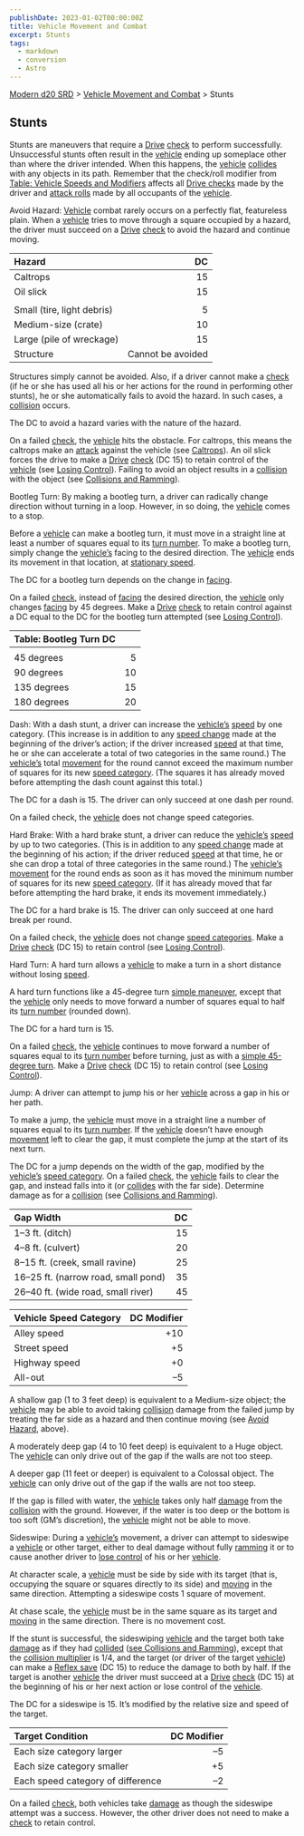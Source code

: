 ```yaml
---
publishDate: 2023-01-02T00:00:00Z
title: Vehicle Movement and Combat
excerpt: Stunts
tags:
  - markdown
  - conversion
  - Astro
---
```


[Modern d20 SRD](/#modernD20) > [Vehicle Movement and Combat](modern-d20-srd-vehicle-movement-and-combat-index) > Stunts

## Stunts

Stunts are maneuvers that require a [Drive](modern-d20-srd-skills-drive) [check](modern-d20-srd-skills-skill-basics) to perform successfully. Unsuccessful stunts often result in the [vehicle](modern-d20-srd-equipment-equipment-vehicles) ending up someplace other than where the driver intended. When this happens, the [vehicle](modern-d20-srd-equipment-equipment-vehicles) [collides](modern-d20-srd-vehicle-movement-and-combat-collisions-ramming) with any objects in its path. Remember that the check/roll modifier from [Table: Vehicle Speeds and Modifiers](modern-d20-srd-vehicle-movement-and-combat-vehicle-speed) affects all [Drive ](modern-d20-srd-skills-drive)[checks](modern-d20-srd-skills-skill-basics) made by the driver and [attack rolls](modern-d20-srd-combat-attack-roll) made by all occupants of the [vehicle](modern-d20-srd-equipment-equipment-vehicles).

Avoid Hazard: [Vehicle](modern-d20-srd-equipment-equipment-vehicles) combat rarely occurs on a perfectly flat, featureless plain. When a [vehicle](modern-d20-srd-equipment-equipment-vehicles) tries to move through a square occupied by a hazard, the driver must succeed on a [Drive](modern-d20-srd-skills-drive) [check](modern-d20-srd-skills-skill-basics) to avoid the hazard and continue moving.

| Hazard                     |                DC |
| :------------------------- | ----------------: |
| Caltrops                   |                15 |
| Oil slick                  |                15 |
|                            |                   |
| Small (tire, light debris) |                 5 |
| Medium-size (crate)        |                10 |
| Large (pile of wreckage)   |                15 |
| Structure                  | Cannot be avoided |

Structures simply cannot be avoided. Also, if a driver cannot make a [check](modern-d20-srd-skills-skill-basics) (if he or she has used all his or her actions for the round in performing other stunts), he or she automatically fails to avoid the hazard. In such cases, a [collision](modern-d20-srd-vehicle-movement-and-combat-collisions-ramming) occurs.

The DC to avoid a hazard varies with the nature of the hazard.

On a failed [check](modern-d20-srd-skills-skill-basics), the [vehicle](modern-d20-srd-equipment-equipment-vehicles) hits
the obstacle. For caltrops, this means the caltrops make an [attack](modern-d20-srd-vehicle-movement-and-combat-attack-options) against
the vehicle (see [Caltrops](modern-d20-srd-equipment-professional-equipment-php#caltrops-index)).
An oil slick forces the drive to make a [Drive](modern-d20-srd-skills-drive) [check](modern-d20-srd-skills-skill-basics) (DC 15) to retain control of the [vehicle](modern-d20-srd-equipment-equipment-vehicles) (see
[Losing Control](modern-d20-srd-vehicle-movement-and-combat-losing-control)). Failing to avoid an object results in a [collision](modern-d20-srd-vehicle-movement-and-combat-collisions-ramming) with the
object (see [Collisions and Ramming](modern-d20-srd-vehicle-movement-and-combat-collisions-ramming)).

Bootleg Turn: By making a bootleg turn, a driver can radically change direction without turning in a loop. However, in so doing, the [vehicle](modern-d20-srd-equipment-equipment-vehicles) comes to a stop.

Before a [vehicle](modern-d20-srd-equipment-equipment-vehicles) can make a bootleg turn, it must move in a straight line at least a number of squares equal to its [turn number](modern-d20-srd-vehicle-movement-and-combat-vehicle-speed). To make a bootleg turn, simply change the [vehicle’s](modern-d20-srd-equipment-equipment-vehicles) facing to the desired direction. The [vehicle](modern-d20-srd-equipment-equipment-vehicles) ends its movement in that location, at [stationary speed](modern-d20-srd-vehicle-movement-and-combat-vehicle-speed).

The DC for a bootleg turn depends on the change in [facing](modern-d20-srd-vehicle-movement-and-combat-facing-firing-arcs).

On a failed [check](modern-d20-srd-skills-skill-basics), instead of [facing](modern-d20-srd-vehicle-movement-and-combat-facing-firing-arcs) the desired direction, the [vehicle](modern-d20-srd-equipment-equipment-vehicles) only changes [facing](modern-d20-srd-vehicle-movement-and-combat-facing-firing-arcs) by 45 degrees. Make a [Drive](modern-d20-srd-skills-drive) [check](modern-d20-srd-skills-skill-basics) to retain control against a DC equal to the DC for the bootleg turn attempted (see [Losing Control](modern-d20-srd-vehicle-movement-and-combat-losing-control)).

| Table: Bootleg Turn DC |     |
| :--------------------- | --: |
|                        |     |
| 45 degrees             |   5 |
| 90 degrees             |  10 |
| 135 degrees            |  15 |
| 180 degrees            |  20 |

Dash: With a dash stunt, a driver can increase the [vehicle’s](modern-d20-srd-equipment-equipment-vehicles) [speed](modern-d20-srd-vehicle-movement-and-combat-vehicle-speed) by one category. (This increase is in addition to any [speed change](modern-d20-srd-vehicle-movement-and-combat-declaring-speed) made at the beginning of the driver’s action; if the driver increased [speed](modern-d20-srd-vehicle-movement-and-combat-vehicle-speed) at that time, he or she can accelerate a total of two categories in the same round.) The [vehicle’s](modern-d20-srd-equipment-equipment-vehicles) total [movement](modern-d20-srd-vehicle-movement-and-combat-moving) for the round cannot exceed the maximum number of squares for its new [speed category](modern-d20-srd-vehicle-movement-and-combat-vehicle-speed). (The squares it has already moved before attempting the dash count against this total.)

The DC for a dash is 15. The driver can only succeed at one dash per round.

On a failed check, the [vehicle](modern-d20-srd-equipment-equipment-vehicles) does not change speed categories.

Hard Brake: With a hard brake stunt, a driver can reduce the [vehicle’s](modern-d20-srd-equipment-equipment-vehicles) [speed](modern-d20-srd-vehicle-movement-and-combat-vehicle-speed) by up to two categories. (This is in addition to any [speed change](modern-d20-srd-vehicle-movement-and-combat-declaring-speed) made at the beginning of his action; if the driver reduced [speed](modern-d20-srd-vehicle-movement-and-combat-vehicle-speed) at that time, he or she can drop a total of three categories in the same round.) The [vehicle’s](modern-d20-srd-equipment-equipment-vehicles) [movement](modern-d20-srd-vehicle-movement-and-combat-moving) for the round ends as soon as it has moved the minimum number of squares for its new [speed category](modern-d20-srd-vehicle-movement-and-combat-vehicle-speed). (If it has already moved that far before attempting the hard brake, it ends its movement immediately.)

The DC for a hard brake is 15. The driver can only succeed at one hard break per round.

On a failed check, the [vehicle](modern-d20-srd-vehicle-movement-and-combat-moving) does not change [speed categories](modern-d20-srd-vehicle-movement-and-combat-vehicle-speed). Make a [Drive](modern-d20-srd-skills-drive) [check](modern-d20-srd-skills-skill-basics) (DC 15) to retain control (see [Losing Control](modern-d20-srd-vehicle-movement-and-combat-losing-control)).

Hard Turn: A hard turn allows a [vehicle](modern-d20-srd-equipment-equipment-vehicles) to make a turn in a short distance without losing [speed](modern-d20-srd-vehicle-movement-and-combat-vehicle-speed).

A hard turn functions like a 45-degree turn [simple maneuver](modern-d20-srd-vehicle-movement-and-combat-simple-maneuvers), except that the [vehicle](modern-d20-srd-equipment-equipment-vehicles) only needs to move forward a number of squares equal to half its [turn number](modern-d20-srd-vehicle-movement-and-combat-vehicle-speed) (rounded down).

The DC for a hard turn is 15.

On a failed [check](modern-d20-srd-skills-skill-basics), the [vehicle](modern-d20-srd-equipment-equipment-vehicles) continues to move forward a number of squares equal to its [turn number](modern-d20-srd-vehicle-movement-and-combat-vehicle-speed) before turning, just as with a [simple 45-degree turn](modern-d20-srd-vehicle-movement-and-combat-simple-maneuvers). Make a [Drive](modern-d20-srd-skills-drive) [check](modern-d20-srd-skills-skill-basics) (DC 15) to retain control (see [Losing Control](modern-d20-srd-vehicle-movement-and-combat-losing-control)).

Jump: A driver can attempt to jump his or her [vehicle](modern-d20-srd-equipment-equipment-vehicles) across a gap in his
or her path.

To make a jump, the [vehicle](modern-d20-srd-equipment-equipment-vehicles) must move in a straight line a number of squares equal to its [turn number](modern-d20-srd-vehicle-movement-and-combat-vehicle-speed). If the [vehicle](modern-d20-srd-equipment-equipment-vehicles) doesn’t have enough [movement](modern-d20-srd-vehicle-movement-and-combat-moving) left to clear the gap, it must complete the jump at the start of its next turn.

The DC for a jump depends on the width of the gap, modified by the [vehicle’s](modern-d20-srd-equipment-equipment-vehicles) [speed category](modern-d20-srd-vehicle-movement-and-combat-vehicle-speed).
On a failed [check](modern-d20-srd-skills-skill-basics), the [vehicle](modern-d20-srd-equipment-equipment-vehicles) fails to clear the gap, and instead falls into it (or [collides](modern-d20-srd-vehicle-movement-and-combat-collisions-ramming) with the far side). Determine damage as for a [collision](modern-d20-srd-vehicle-movement-and-combat-collisions-ramming) (see [Collisions and Ramming](modern-d20-srd-vehicle-movement-and-combat-collisions-ramming)).

| Gap Width                          |  DC |
| :--------------------------------- | --: |
| 1–3 ft. (ditch)                     |  15 |
| 4–8 ft. (culvert)                   |  20 |
| 8–15 ft. (creek, small ravine)      |  25 |
| 16–25 ft. (narrow road, small pond) |  35 |
| 26–40 ft. (wide road, small river)  |  45 |

| Vehicle Speed Category | DC Modifier |
| :--------------------- | ----------: |
| Alley speed            |         +10 |
| Street speed           |          +5 |
| Highway speed          |          +0 |
| All-out                |           –5 |

A shallow gap (1 to 3 feet deep) is equivalent to a Medium-size object; the [vehicle](modern-d20-srd-equipment-equipment-vehicles) may be able to avoid taking [collision](modern-d20-srd-vehicle-movement-and-combat-collisions-ramming) damage from the failed jump by treating the far side as a hazard and then continue moving (see [Avoid Hazard](modern-d20-srd-vehicle-movement-and-combat-stunts-php#avoid-hazard-index), above).

A moderately deep gap (4 to 10 feet deep) is equivalent to a Huge object. The [vehicle](modern-d20-srd-equipment-equipment-vehicles) can only drive out of the gap if the walls are not too steep.

A deeper gap (11 feet or deeper) is equivalent to a Colossal object. The [vehicle](modern-d20-srd-equipment-equipment-vehicles) can only drive out of the gap if the walls are not too steep.

If the gap is filled with water, the [vehicle](modern-d20-srd-equipment-equipment-vehicles) takes only half [damage](modern-d20-srd-vehicle-movement-and-combat-damaging-vehicles) from the [collision](modern-d20-srd-vehicle-movement-and-combat-collisions-ramming) with the ground. However, if the water is too deep or the bottom is too soft (GM’s discretion), the [vehicle](modern-d20-srd-equipment-equipment-vehicles) might not be able to move.

Sideswipe: During a [vehicle’s](modern-d20-srd-equipment-equipment-vehicles) movement, a driver can attempt to sideswipe a [vehicle](modern-d20-srd-equipment-equipment-vehicles) or other target, either to deal damage without fully [ramming](modern-d20-srd-vehicle-movement-and-combat-collisions-ramming) it or to cause another driver to [lose control](modern-d20-srd-vehicle-movement-and-combat-losing-control) of his or her [vehicle](modern-d20-srd-equipment-equipment-vehicles).

At character scale, a [vehicle](modern-d20-srd-equipment-equipment-vehicles) must be side by side with its target (that is, occupying the square or squares directly to its side) and [moving](modern-d20-srd-vehicle-movement-and-combat-moving) in the same direction. Attempting a sideswipe costs 1 square of movement.

At chase scale, the [vehicle](modern-d20-srd-equipment-equipment-vehicles) must be in the same square as its target and [moving](modern-d20-srd-vehicle-movement-and-combat-moving) in the same direction. There is no movement cost.

If the stunt is successful, the sideswiping [vehicle](modern-d20-srd-equipment-equipment-vehicles) and the target both take [damage](modern-d20-srd-vehicle-movement-and-combat-damaging-vehicles) as if they had [collided](modern-d20-srd-vehicle-movement-and-combat-collisions-ramming) ([see Collisions and Ramming](modern-d20-srd-vehicle-movement-and-combat-collisions-ramming)), except that the [collision multiplier](modern-d20-srd-vehicle-movement-and-combat-collisions-ramming) is 1/4, and the target (or driver of the target [vehicle](modern-d20-srd-equipment-equipment-vehicles)) can make a [Reflex save](modern-d20-srd-basics-saving-throws) (DC 15) to reduce the damage to both by half. If the target is another [vehicle](modern-d20-srd-equipment-equipment-vehicles) the driver must succeed at a [Drive](modern-d20-srd-skills-drive) [check](modern-d20-srd-skills-skill-basics) (DC 15) at the beginning of his or her next action or lose control of the [vehicle](modern-d20-srd-equipment-equipment-vehicles).

The DC for a sideswipe is 15. It’s modified by the relative size and speed of the target.

| Target Condition                  | DC Modifier |
| :-------------------------------- | ----------: |
| Each size category larger         |           –5 |
| Each size category smaller        |          +5 |
| Each speed category of difference |           –2 |

On a failed [check](modern-d20-srd-skills-skill-basics), both vehicles take [damage](modern-d20-srd-vehicle-movement-and-combat-damaging-vehicles) as though the sideswipe attempt was a success. However, the other driver does not need to make a [check](modern-d20-srd-skills-skill-basics) to retain control.
